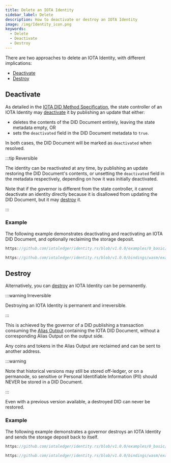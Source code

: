 ```yaml
---
title: Delete an IOTA Identity
sidebar_label: Delete
description: How to deactivate or destroy an IOTA Identity
image: /img/Identity_icon.png
keywords:
  - Delete
  - Deactivate
  - Destroy
---
```



There are two approaches to delete an IOTA Identity, with different implications:

- [Deactivate](#deactivate)
- [Destroy](#destroy)

## Deactivate

As detailed in the [IOTA DID Method Specification](../../references/specifications/iota-did-method-spec.mdx#deactivate),
the state controller of an IOTA Identity may [deactivate](https://www.w3.org/TR/did-core/#did-document-metadata) it by publishing an update that either:

- deletes the contents of the DID Document entirely, leaving the state metadata empty, OR
- sets the `deactivated` field in the DID Document metadata to `true`.

In both cases, the DID Document will be marked as `deactivated` when resolved.

:::tip Reversible

The identity can be reactivated at any time, by publishing an update restoring the DID Document's contents,
or unsetting the `deactivated` field in the metadata respectively, depending on how it was initially deactivated.

Note that if the governor is different from the state controller, it cannot deactivate an identity directly because
it is disallowed from updating the DID Document, but it may [destroy](#destroy) it.

:::

### Example

The following example demonstrates deactivating and reactivating an IOTA DID Document,
and optionally reclaiming the storage deposit.

<Tabs groupId="language" queryString>
<TabItem value="rust" label="Rust">

```rust reference
https://github.com/iotaledger/identity.rs/blob/v1.0.0/examples/0_basic/3_deactivate_did.rs
```

</TabItem>
<TabItem value="typescript-node" label="Typescript (Node.js)">

```ts reference
https://github.com/iotaledger/identity.rs/blob/v1.0.0/bindings/wasm/examples/src/0_basic/3_deactivate_did.ts
```

</TabItem>
</Tabs>

## Destroy

Alternatively, you can [destroy](../../references/specifications/iota-did-method-spec.mdx#destroy) an IOTA Identity can be permanently.

:::warning Irreversible

Destroying an IOTA Identity is permanent and irreversible.

:::


This is achieved by the governor of a DID publishing a transaction consuming the [Alias Output](../../references/specifications/iota-did-method-spec.mdx#alias-output)
containing the IOTA DID Document, without a corresponding Alias Output on the output side.

Any coins and tokens in the Alias Output are reclaimed and can be sent to another address.

:::warning

Note that historical versions may still be stored off-ledger, or on a permanode,
so sensitive or Personal Identifiable Information (PII) should NEVER be stored in a DID Document.

:::

Even with a previous version available, a destroyed DID can never be restored.

### Example

The following example demonstrates a governor destroys an IOTA Identity and sends the storage deposit back to itself.

<Tabs groupId="language" queryString>
<TabItem value="rust" label="Rust">

```rust reference
https://github.com/iotaledger/identity.rs/blob/v1.0.0/examples/0_basic/4_delete_did.rs
```

</TabItem>
<TabItem value="typescript-node" label="Typescript (Node.js)">

```ts reference
https://github.com/iotaledger/identity.rs/blob/v1.0.0/bindings/wasm/examples/src/0_basic/4_delete_did.ts
```

</TabItem>
</Tabs>
